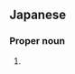 ==Japanese==
{{ja-kanjitab|あお|ぬま}}

===Proper noun===
{{ja-pos|あおぬま|proper}}

# {{surname|lang=ja|sort=あおぬま}}